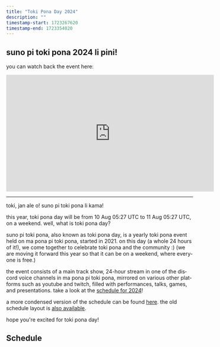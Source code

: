 ```yaml
---
title: "Toki Pona Day 2024"
description: ""
timestamp-start: 1723267620
timestamp-end: 1723354020
---
```



<YearNav lang="en"/>

## suno pi toki pona 2024 li pini!

you can watch back the event here:

<iframe width="560" height="315" src="https://www.youtube.com/embed/videoseries?list=PLjOmpMyMxd8SrubgbRcfuUxOpmToxq5Go" title="YouTube video player" frameborder="0" allow="accelerometer; autoplay; clipboard-write; encrypted-media; gyroscope; picture-in-picture; web-share" referrerpolicy="strict-origin-when-cross-origin" allowfullscreen></iframe>

***

toki, jan ale o! suno pi toki pona li kama!

this year, toki pona day will be from <span class="date" data-value="1723267620">10 Aug 05:27 UTC</span> to <span class="date" data-value="1723354020">11 Aug 05:27 UTC</span>, on a weekend. well, what is toki pona day?

suno pi toki pona, also known as toki pona day, is a yearly toki pona event held on ma pona pi toki pona, started in 2021. on this day (a whole 24 hours of it!), we come together to celebrate toki pona and the community :) (we are moving it forward this year so that it can be on a weekend, where everyone is free.)

the event consists of a main track show,  24-hour stream in one of the discord voice channels in ma pona pi toki pona, mirrored on various other platforms such as youtube and twitch, filled with performances, talks, games, and presentations. take a look at the [schedule for 2024](https://suno.pona.la/2024/ale/en/)!

a more condensed version of the schedule can be found <a href="https://suno.pona.la/assets/schedule/2024.png">here</a>. the old schedule layout is [also available](https://suno.pona.la/2024/tenpo/).

hope you're excited for toki pona day!

## Schedule

<Schedule lang="en" from="2024.json" start={1723267800} />
